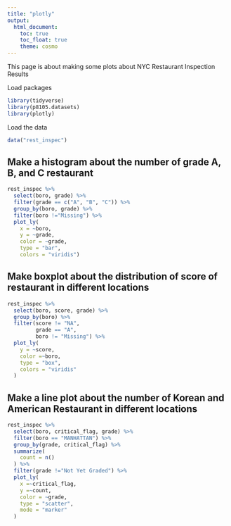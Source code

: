 ```yaml
---
title: "plotly"
output: 
  html_document:
    toc: true
    toc_float: true
    theme: cosmo
---
```

This page is about making some plots about NYC Restaurant Inspection Results

Load packages
```r
library(tidyverse)
library(p8105.datasets)
library(plotly)
```

Load the data
```r
data("rest_inspec")
```

## Make a histogram about the number of grade A, B, and C restaurant 
```r
rest_inspec %>%
  select(boro, grade) %>% 
  filter(grade == c("A", "B", "C")) %>% 
  group_by(boro, grade) %>% 
  filter(boro !="Missing") %>% 
  plot_ly(
    x = ~boro, 
    y = ~grade,
    color = ~grade,
    type = "bar",
    colors = "viridis") 
```


## Make boxplot about the distribution of score of restaurant in different locations
```r
rest_inspec %>% 
  select(boro, score, grade) %>% 
  group_by(boro) %>% 
  filter(score != "NA",
         grade == "A",
         boro != "Missing") %>% 
  plot_ly(
    y = ~score,
    color =~boro,
    type = "box",
    colors = "viridis"
  )
```


## Make a line plot about the number of Korean and American Restaurant in different locations
```r
rest_inspec %>% 
  select(boro, critical_flag, grade) %>% 
  filter(boro == "MANHATTAN") %>% 
  group_by(grade, critical_flag) %>% 
  summarize(
    count = n()
  ) %>% 
  filter(grade !="Not Yet Graded") %>% 
  plot_ly(
    x =~critical_flag,
    y =~count,
    color = ~grade,
    type = "scatter",
    mode = "marker"
  )
```

